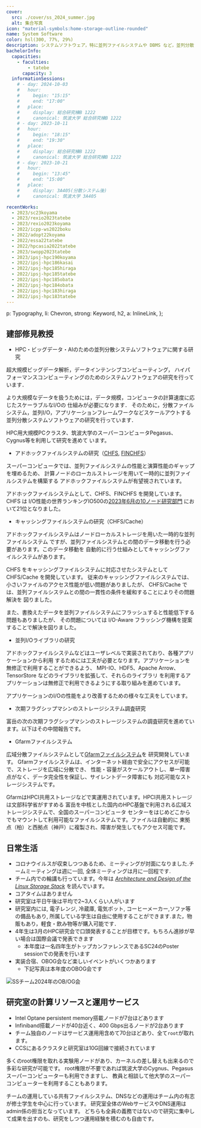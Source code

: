 ```yaml
---
cover:
  src: ./cover/ss_2024_summer.jpg
  alt: 集合写真
icon: "material-symbols:home-storage-outline-rounded"
name: System Software
color: hsl(300, 77%, 29%)
description: システムソフトウェア，特に並列ファイルシステムや DBMS など，並列分散システムに関わる基盤ソフトウェアの研究を行っています
bachelorInfo:
  capacities:
    - faculties:
        - tatebe
      capacity: 3
  informationSessions:
    # - day: 2024-10-03
    #   hour:
    #     begin: "15:15"
    #     end: "17:00"
    #   place:
    #     display: 総合研究棟B 1222
    #     canonical: 筑波大学 総合研究棟B 1222
    # - day: 2023-10-11
    #   hour:
    #     begin: "18:15"
    #     end: "19:30"
    #   place:
    #     display: 総合研究棟B 1222
    #     canonical: 筑波大学 総合研究棟B 1222
    # - day: 2023-10-21
    #   hour:
    #     begin: "13:45"
    #     end: "15:00"
    #   place:
    #     display: 3A405(分散システム後)
    #     canonical: 筑波大学 3A405

recentWorks:
  - 2023/sc23koyama
  - 2023/rexio2023tatebe
  - 2023/rexio2023koyama
  - 2022/icpp-ws2022boku
  - 2022/adopt22koyama
  - 2022/essa22tatebe
  - 2022/hpcasia2022tatebe
  - 2023/swopp2023tatebe
  - 2023/ipsj-hpc190koyama
  - 2022/ipsj-hpc186kasai
  - 2022/ipsj-hpc185hiraga
  - 2022/ipsj-hpc185tatebe
  - 2022/ipsj-hpc185obata
  - 2022/ipsj-hpc184obata
  - 2022/ipsj-hpc183hiraga
  - 2022/ipsj-hpc183tatebe
---
```



  p: Typography,
  li: Chevron,
  strong: Keyword,
  h2,
  a: InlineLink,
};

## 建部修見教授

- HPC・ビッグデータ・AIのための並列分散システムソフトウェアに関する研究

超大規模ビッグデータ解析，データインテンシブコンピューティング，
ハイパフォーマンスコンピューティングのためのシステムソフトウェアの研究を行っています．

より大規模なデータを扱うためには，データ規模，コンピュータの計算速度に応じたスケーラブルなI/Oの
仕組みが必要になります．
そのために，分散ファイルシステム，並列I/O，アプリケーションフレームワークなどスケールアウトする
並列分散システムソフトウェアの研究を行っています．

HPC用大規模PCクラスタ、筑波大学のスーパーコンピュータPegasus、Cygnus等を利用して研究を進めて
います。

- アドホックファイルシステムの研究（[CHFS](https://github.com/otatebe/chfs),
  [FINCHFS](https://github.com/tsukuba-hpcs/finchfs)）

スーパーコンピュータでは、並列ファイルシステムの性能と演算性能のギャップを埋めるため、
計算ノードのローカルストレージを用いて一時的に並列ファイルシステムを構築する
アドホックファイルシステムが有望視されています。

アドホックファイルシステムとして、CHFS、FINCHFS を開発しています。CHFS は
I/O性能の世界ランキングIO500の[2023年6月の10ノード研究部門](https://io500.org/list/isc23/ten)
において21位となりました。

<YoutubeContainer>
  <Youtube
    src="https://www.youtube.com/embed/K6sO66kAkJ8"
    title="CHFS: Parallel Consistent Hashing File System for Node-local Persistent Memory"
  />
</YoutubeContainer>

- キャッシングファイルシステムの研究（CHFS/Cache）

アドホックファイルシステムはノードローカルストレージを用いた一時的な並列ファイルシステム
ですが、並列ファイルシステムとの間のデータ移動を行う必要があります。このデータ移動を
自動的に行う仕組みとしてキャッシングファイルシステムがあります。

CHFS をキャッシングファイルシステムに対応させたシステムとして CHFS/Cache を開発しています。
従来のキャッシングファイルシステムでは、小さいファイルのアクセス性能が低い問題がありましたが、
CHFS/Cache では、並列ファイルシステムとの間の一貫性の条件を緩和することによりその問題解決を
図りました。

<YoutubeContainer>
  <Youtube
    src="https://www.youtube.com/embed/cHJ78vycAms"
    title="Caching Support for CHFS Node-local Persistent Memory File System"
  />
</YoutubeContainer>
また、書換えたデータを並列ファイルシステムにフラッシュすると性能低下する問題もありましたが、
その問題については I/O-Aware フラッシング機構を提案することで解決を図りました。

- 並列I/Oライブラリの研究

アドホックファイルシステムなどはユーザレベルで実装されており、各種アプリケーションから利用
するためには工夫が必要となります。アプリケーションを無修正で利用することができるよう、
MPI-IO、HDF5、Apache Arrow、TensorStore などのライブラリを拡張して、それらのライブラリ
を利用するアプリケーションは無修正で利用できるようにする取り組みを進めています。

アプリケーションのI/Oの性能をより改善するための様々な工夫をしています。

- 次期フラグシップマシンのストレージシステム調査研究

富岳の次の次期フラグシップマシンのストレージシステムの調査研究を進めています。以下はその中間報告です。

<YoutubeContainer>
  <Youtube
    src="https://www.youtube.com/embed/W2AUqhQJ8uk"
    title="次期フラグシップマシンのストレージシステム調査研究の中間報告"
  />
</YoutubeContainer>

- Gfarmファイルシステム

広域分散ファイルシステムとして[Gfarmファイルシステム](http://oss-tsukuba.org/software/gfarm)を
研究開発しています。
Gfarmファイルシステムは、インターネット経由で安全にアクセスが可能で、ストレージを広域に分散でき、
性能・容量がスケールアウトし、単一障害点がなく、データ完全性を保証し、サイレントデータ障害にも
対応可能なストレージシステムです。

GfarmはHPCI共用ストレージなどで実運用されています。HPCI共用ストレージは文部科学省がすすめる
富岳を中核とした国内のHPC基盤で利用される広域ストレージシステムで、全国のスーパーコンピュータ
センターをはじめどこからでもマウントして利用可能なファイルシステムです。ファイルは自動的に
東拠点（柏）と西拠点（神戸）に複製され、障害が発生してもアクセス可能です。

<YoutubeContainer>
  <Youtube
    src="https://www.youtube.com/embed/dvFO3XhU0tU"
    title="Gfarmファイルシステムの最新機能"
  />
</YoutubeContainer>

## 日常生活

- コロナウイルスが収束しつつあるため、ミーティングが対面になりました.チームミーティングは週に一回, 全体ミーティングは月に一回程です.
- チーム内での輪講も行っています。今年は [_Architecture and Design of the Linux Storage Stack_](https://www.packtpub.com/product/architecture-and-design-of-the-linux-storage-stack/9781837639960) を読んでいます。
- コアタイムはありません
- 研究室は平日午後は平均で2~3人くらい人がいます
- 研究室内には, 電子レンジ, 冷蔵庫, 電気ポット, コーヒーメーカー,ソファ等の備品もあり, 所属している学生は自由に使用することができます.また，物販もあり，軽食・飲み物等が購入可能です．
- 4年生は3月のHPC研究会で口頭発表することが目標です。もちろん進捗が早い場合は国際会議で発表できます
  - 本年度は一名四年生がトップカンファレンスであるSC24のPoster sessionでの発表を行います
- 実装合宿、OBOG会など楽しいイベントがいくつかあります
  - 下記写真は本年度のOBOG会です

![SSチーム2024年のOB/OG会](./cover/ss_2024_obog.jpg)

## 研究室の計算リソースと運用サービス

- Intel Optane persistent memory搭載ノードが7台ほどあります
- Infiniband搭載ノードが40台近く、400 Gbps出るノードが2台あります
- チーム独自のノードはサービス運用用含めて70台ほどあり、全て`root`が取れます。
- CCSにあるクラスタと研究室は10G回線で接続されています

多くのroot権限を取れる実験用ノードがあり、カーネルの差し替えも出来るので多彩な研究が可能です。
root権限が不要であれば筑波大学のCygnus、Pegasusスーパーコンピューターも利用できますし、
教員と相談して他大学のスーパーコンピューターを利用することもあります。

チームの運用している共有ファイルシステム、DNSなどの運用はチーム内の有志が修士学生を中心に行っています。
研究室全体のWebサービスやDNS運用はadmin係の担当となっています。
どちらも全員の義務ではないので研究に集中して成果を出すのも、研究をしつつ運用経験を積むのも自由です。
